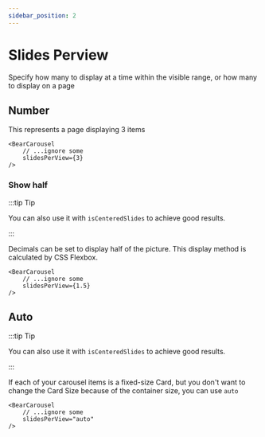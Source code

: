 ```yaml
---
sidebar_position: 2
---
```



# Slides Perview
Specify how many to display at a time within the visible range, or how many to display on a page

## Number
This represents a page displaying 3 items

```tsx
<BearCarousel 
    // ...ignore some 
    slidesPerView={3}
/>
```

<Carousel
    slidesPerView={3}
/>

### Show half

:::tip Tip

You can also use it with `isCenteredSlides` to achieve good results.

:::

Decimals can be set to display half of the picture. This display method is calculated by CSS Flexbox.





```tsx
<BearCarousel
    // ...ignore some
    slidesPerView={1.5}
/>
```


<Carousel
    slidesPerView={1.5}
/>



## Auto



:::tip Tip

You can also use it with `isCenteredSlides` to achieve good results.

:::


If each of your carousel items is a fixed-size Card, but you don't want to change the Card Size because of the container size, you can use `auto`

```tsx
<BearCarousel
    // ...ignore some 
    slidesPerView="auto"
/>
```


<Carousel
    data={imageData}
    slidesPerView="auto"
/>


